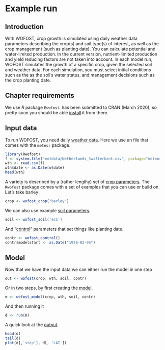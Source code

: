 # Example run

## Introduction

With WOFOST, crop growth is simulated using daily weather data parameters describing the crop(s) and soil type(s) of interest, as well as the crop management (such as planting date). You can calculate potential and water-limited production. In the current version, nutrient-limited production and yield reducing factors are not taken into account. In each model run, WOFOST simulates the growth of a specific crop, given the selected soil and weather data. For each simulation, you must select initial conditions such as the as the soil's water status, and management decisions such as the crop planting date.

## Chapter requirements

We use *R* package `Rwofost`. has been submitted to CRAN (March 2020), so pretty soon you should be able  [install](/installation.html) it from there.

## Input data
 
To run WOFOST, you need daily [weather data](weather.html). Here we use an file that comes with the `meteor` package.

```r
library(Rwofost)
f <- system.file("extdata/Netherlands_Swifterbant.csv", package="meteor")
wth <- read.csv(f)
wth$date <- as.Date(w$date)
head(wth)
```

A variety is described by a (rather lengthy) set of [crop parameters](crop.html). The `Rwofost` package comes with a set of examples that you can use or build on. Let's take barley

```r
crop <- wofost_crop("barley")
```

We can also use example [soil parameters](soil.html).

```r
soil <- wofost_soil('ec1')
```

And "[control](control.html)" parameters that set things like planting date. 

```r
contr <- wofost_control()
contr$modelstart <- as.Date("1976-02-06")
```

## Model

Now that we have the input data we can either run the model in one step 

```r
out <- wofost(crop, wth, soil, contr)
```

Or in two steps, by first creating the [model](model.html).

```r
m <- wofost_model(crop, wth, soil, contr)
```

And then running it 

```r
d <- run(m)
```

A quick look at the [output](output.html).

```r
head(d)
tail(d)
plot(d[,'step'], d[, 'LAI'])
```

